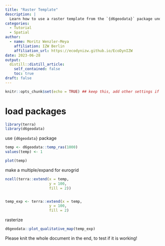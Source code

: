 ```yaml
---
title: "Raster Template"
description: |
  Learn how to use a raster template from the `{d6geodata}` package und how to multiple/expand it. In the end we will rasterize a shapefile with the raster have a look into different extraction functions.
categories:
  - Tutorial
  - Spatial
author:
  - name: Moritz Wenzler-Meya
    affiliation: IZW Berlin
    affiliation_url: https://ecodynizw.github.io/EcoDynIZW
date: 2023-06-28
output:
  distill::distill_article:
    self_contained: false
    toc: true
draft: false
---
```


```r
knitr::opts_chunk$set(echo = TRUE) ## keep this, add other settings if needed
```

# load packages

```r
library(terra)
library(d6geodata)
```


use `{d6geodata}` package

```r
temp <- d6geodata::temp_ras(1000)
values(temp) <- 1

plot(temp)
```

make a multiple/expand for eurogrid

```r
ncell(terra::extend(x = temp, 
                    y = 100,
                    fill = 2))


temp_exp <- terra::extend(x = temp, 
                    y = 100,
                    fill = 2)

```

rasterize

```r
d6geodata::plot_qualitative_map(temp_exp)
```

Please knit the whole document in the end, to test if it is working!

